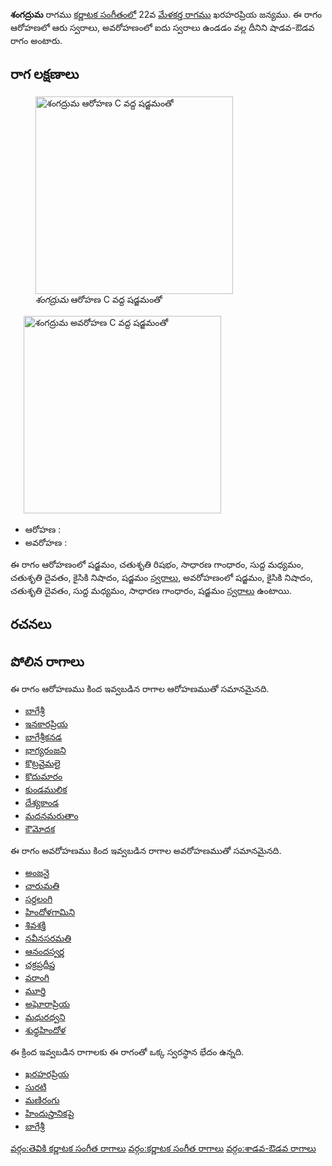 {{Infobox ragam
	| name          	= శంగద్రుమ
	| synonym	    	= 
	| mela          	= 
	| chakra        	= 
	| janaka        	= 
	| type          	= శాడవ-ఔడవ
	| arohanam      	= {{svaraC|S|R2|G2|M1|D2|N2|S'}} 
	| avarohanam    	= {{svaraC|S'|N2|D2|M1|G2|S}}
	| jeeva         	=
	| chhaya        	=
	| nyasa         	=
	| vishesha      	= 
	| equivalent  		= 
}}
{{కర్ణాటక సంగీత రాగాలు}}
'''శంగద్రుమ''' రాగము [[కర్ణాటక సంగీతం]]లో 22వ [[మేళకర్త రాగము]] ఖరహరప్రియ జన్యము.  ఈ రాగం ఆరోహణలో ఆరు స్వరాలు, అవరోహణంలో ఐదు స్వరాలు ఉండడం వల్ల దీనిని షాడవ-ఔడవ రాగం అంటారు.


==రాగ లక్షణాలు==
[[Image:shangadhruma_ar_kb2wiki.png|thumb|right|316px|''శంగద్రుమ'' ఆరోహణ C వద్ద షడ్జమంతో]]
	[[Image:shangadhruma_av_kb2wiki.png|thumb|right|316px|''శంగద్రుమ'' అవరోహణ C వద్ద షడ్జమంతో]]

* ఆరోహణ : {{svaraC|S|R2|G2|M1|D2|N2|S'}} 
* అవరోహణ : {{svaraC|S'|N2|D2|M1|G2|S}}

ఈ రాగం ఆరోహణంలో షడ్జమం, చతుశృతి రిషభం, సాధారణ  గాంధారం, సుద్ద మధ్యమం, చతుశృతి దైవతం, కైసికి నిషాదం, షడ్జమం [[స్వరాలు]], అవరోహణంలో షడ్జమం, కైసికి నిషాదం, చతుశృతి దైవతం, సుద్ద మధ్యమం, సాధారణ  గాంధారం, షడ్జమం [[స్వరాలు]] ఉంటాయి.

==రచనలు==



==పోలిన రాగాలు==
ఈ రాగం ఆరోహణము కింద ఇవ్వబడిన రాగాల ఆరోహణముతో సమానమైనది.
* [[బాగేశ్రీ]]
* [[ఇనకారప్రియ]]
* [[బాగేశ్రీకనడ]]
* [[భాగ్యరంజని]]
* [[కొట్రవైమలై]]
* [[కొదుమారం]]
* [[కుండములిక]]
* [[ దేశ్యకాండ]]
* [[మదనమరుతాం]]
* [[కౌమోదక]]

ఈ రాగం అవరోహణము కింద ఇవ్వబడిన రాగాల అవరోహణముతో సమానమైనది.
* [[అంజనై]]
* [[చారుమతి]]
* [[సర్దలంగి]]
* [[హిందోళగామిని]]
* [[శివశక్తి]]
* [[నవీనసరమతి]]
* [[ఆనందస్వర్ణ]]
* [[చక్రప్రదీప్త]]
* [[వరాంగి]]
* [[మూర్తి]]
* [[అఘోరాప్రియ]]
* [[మధురధ్వని]]
* [[శుధ్ధహిందోళ]]

ఈ క్రింద ఇవ్వబడిన రాగాలకు ఈ రాగంతో ఒక్క స్వరస్థాన భేదం ఉన్నది.
* [[ఖరహరప్రియ]]
* [[సురటి]]
* [[మణిరంగు]]
* [[హిందుస్తానికపై]]
* [[బాగేశ్రీ]]



[[వర్గం:తెవికి కర్ణాటక సంగీత రాగాలు]]
[[వర్గం:కర్ణాటక సంగీత రాగాలు]]
[[వర్గం:శాడవ-ఔడవ రాగాలు]]